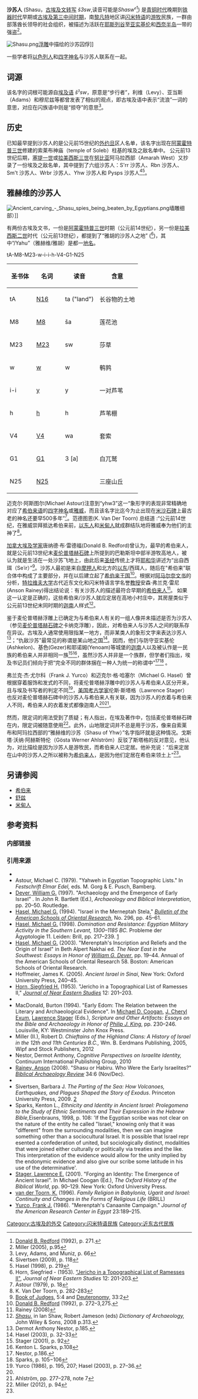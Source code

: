  {{short description|古代南黎凡特地区讲闪米特语的游牧民族}}
'''沙苏人''' (Shasu，[[古埃及文转写|古埃及文转写]] ''š3sw'',读音可能是''Shasw<sup><span
style="font-size:80%">e</span></sup>''<ref>[[Donald_B._Redford|Donald B. Redford]] (1992), p. 271.</ref>) 是[[青铜时代|青铜时代]]晚期到[[铁器时代|铁器时代]]早期或[[古埃及|古埃及]][[第三中间时期|第三中间时期]]，南[[黎凡特|黎凡特]]地区讲[[闪米特语族|闪米特语]]的[[游牧|游牧]]民族，一群由部落酋长领导的社会组织，被描述为活跃在[[耶斯列谷|耶斯列谷]]至[[亚实基伦|亚实基伦]]和[[西奈半岛|西奈半岛]]一带的强盗<ref>Miller (2005), p.95</ref>。

[[File:Shasu.png|thumb]][[浮雕|浮雕]]中描绘的沙苏囚俘]]

一些学者将[[以色列人|以色列人]]和[[四字神名|四字神名]]与沙苏人联系在一起。

==词源==
该名字的词根可能源自[[埃及语|埃及语]] ''š<sup><span style="font-size:80%">3</span></sup>sw''，原意是“步行者”，利维（Levy）、亚当斯（Adams）和穆尼兹等都曾发表了相似的观点，即古埃及语中表示“流浪”一词的意思，对应在闪族语中则是“掠夺”的意思<ref>Levy, Adams, and Muniz, p. 66</ref>。

==历史==
已知最早提到沙苏人的是公元前15世纪的[[外约旦|外约旦]]区人名单，该名字出现在[[阿蒙霍特普三世|阿蒙霍特普三世]]修建的索莱布神庙（temple of Soleb）柱基的埃及之敌名单中。
公元前13世纪后期，[[塞提一世|塞提一世]]或[[拉美西斯三世|拉美西斯三世]]在[[努比亚|努比亚]]阿马拉西部（Amarah West）又抄录了一份埃及之敌名单，其中提到了六组沙苏人：S'rr 沙苏人、Rbn 沙苏人、Sm't 沙苏人、Wrbr 沙苏人、Yhw 沙苏人和 Pysps 沙苏人<ref>Sivertsen (2009), p. 118</ref><ref>Hasel (1998), p. 219</ref>。

==雅赫维的沙苏人==
[[File:Ancient_carving_-_Shasu_spies_being_beaten_by_Egyptians.png|thumb]]墙雕细部）]]

有两份古埃及文书，一份是[[阿蒙霍特普三世|阿蒙霍特普三世]]时期（公元前14世纪），另一份是[[拉美西斯二世|拉美西斯二世]]时代（公元前13世纪），都提到了“雅胡的沙苏人之地” ({{transl|egy|t3 š3św yhw}}<ref>Horn, Siegfried - (1953). [https://www.jstor.org/stable/542702?seq=1#page_scan_tab_contents "Jericho in a Topographical List of Ramesses II"], ''Journal of Near Eastern Studies'' 12: 201-203.</ref>)，其中“{{transl|egy|yhw[3]}}/Yahu”（雅赫维/雅胡）是都一[[地名学|地名]]。

<hiero>tA-M8-M23-w-i-i-h-V4-G1-N25</hiero>
{| class="wikitable"
|-
!  圣书体 !!    名词    ||读音||含意
|-
|<hiero>tA</hiero> ||[[List_of_Egyptian_hieroglyphs#N|N16]] ||ta ("land")||长谷物的土地
|-
|<hiero>M8</hiero> ||[[List_of_Egyptian_hieroglyphs#M|M8]] ||ša||莲花池
|-
|<hiero>M23</hiero> ||[[List_of_Egyptian_hieroglyphs#M|M23]] ||sw||莎草 
|-
|<hiero>w</hiero> ||[[Egyptian_uniliteral_signs|w]] || w ||鹌鹑 
|-
|<hiero>i-i</hiero> ||[[Egyptian_uniliteral_signs|y]] || y ||一对芦苇 
|-
|<hiero>h</hiero> ||[[Egyptian_uniliteral_signs|h]] || h ||芦苇棚
|-
|<hiero>V4</hiero> ||[[List_of_Egyptian_hieroglyphs#V|V4]]|| wa ||套索
|-
|<hiero>G1</hiero> ||[[Egyptian_uniliteral_signs|G1]] || 3 [a] ||白兀鹫
|-
|<hiero>N25</hiero> ||[[Egyptian_uniliteral_signs|N25]] || ||三座山丘
|}
迈克尔·阿斯图尔(Michael Astour)注意到“yhw3”这一“象形字的表现非常精确地对应了[[希伯来语|希伯来语]]的[[四字神名|四字神名]]或[[雅威|雅威]]，而且该名字比迄今为止出现在[[米沙石碑|米沙石碑]]上最古老的神名还要早500多年”<ref>Astour (1979), p. 18</ref>。范德图恩(K. Van Der Toorn) 总结道 :“公元前14世纪，在雅威崇拜抵达希伯来前，[[以东|以东人]]和[[米甸|米甸人]]就成群结队地将雅威奉为他们的主神了<ref>K. Van Der Toorn, p. 282-283</ref>。

[[加拿大|加拿大]][[古埃及|埃及学家]]唐纳德·布·雷德福(Donald B. Redford)曾认为，最早的希伯来人，就是公元前13世纪末[[麦伦普塔赫石碑|麦伦普塔赫石碑]]上所提到的巴勒斯坦中部半游牧高地人，被认为就是生活在一处沙苏飞地上，由此后来[[圣经|圣经]]传统上才将[[耶和华|耶和华]]讲述为“出自西珥（Seʿir）”<ref>[[Book_of_Judges|Book of Judges]], 5:4 and [[Deuteronomy|Deuteronomy]], 33:2</ref>。沙苏人最初是来自[[摩押人|摩押人]]和北方的[[以东|以东]]/西珥人，随后在"希伯来"联合体中构成了主要部分，并在以后建立起了[[以色列王国_(前期)|希伯来王国]]<ref>[[Donald_B._Redford|Donald B. Redford]] (1992), p. 272–3,275.</ref>。根据对[[阿马尔奈文书|阿马尔奈文书]]的分析，[[特拉维夫大学|特拉维夫大学]]古代近东文化和闪米特语言学名誉[[教授|教授]]安森·弗兰克·雷尼(Anson Rainey)得出结论说：有关沙苏人的描述最符合早期的[[希伯来人|希伯来人]]<ref>Rainey (2008)</ref>。
如果这一认定是正确的，这些希伯来/沙苏人就应定居在高地小村庄中，其房屋类似于公元前13世纪末同时期的[[迦南|迦南]]人样式<ref>[https://books.google.com/books?id=8HKDtlPuM2oC&pg=PA313 ''Shasu,''] {{Wayback|url=https://books.google.com/books?id=8HKDtlPuM2oC&pg=PA313 |date=20211223020328 }} in Ian Shaw, Robert Jameson  (eds) ''Dictionary of Archaeology,'' John Wiley & Sons, 2008 p.313.</ref>。 

鉴于麦伦普塔赫浮雕上已确定为与希伯来人有关的一组人像并未描述是否为沙苏人（参见[[麦伦普塔赫石碑|麦伦普塔赫石碑]]之卡纳克浮雕），因此，对希伯来人与沙苏人之间的联系存在异议。古埃及人通常使用限指某一地方，而非某类人的象形文字来表达沙苏人<ref>Dermot Anthony Nestor, p.185.</ref>；“仇敌沙苏”最常见的称谓是某山地之国<ref>Hasel (2003), p. 32–33</ref>。因而，他们与防守亚实基伦(Ashkelon)、基色(Gezer)和耶诺姆(Yenoam)等城堡的[[迦南|迦南]]人以及被认作是一民族的希伯来人并非相同一族<ref name="#1">Stager (2001), p. 92</ref><ref>Kenton L. Sparks, p.108</ref>，虽然沙苏人并非是一个族群，但学者们指出，埃及书记员们倾向于把“完全不同的群体捆在一种人为统一的称谓中”<ref>Nestor, p.186.</ref><ref>Sparks, p. 105−106</ref> 。

弗兰克·杰·尤尔科（Frank J. Yurco）和迈克尔·格·哈塞尔（Michael G. Hasel）曾根据穿着服饰和发式的不同，将麦伦普塔赫浮雕中的沙苏人与希伯来人区分开来，且与埃及书写者的判定不同<ref>Yurco (1986), p. 195, 207; Hasel (2003), p. 27–36.</ref>，[[美国|美国]][[考古学|考古学家]]伦斯·斯塔格（Lawrence Stager）也反对麦伦普塔赫石碑中的沙苏人与希伯来人有关联，因为沙苏人的衣着与希伯来人不同，希伯来人的衣着发式都像迦南人<ref name="#1"/><ref name=Ahlström>Ahlström, pp. 277–278, note 7</ref>。

然而，限定词的用法受到了质疑；有人指出，在埃及著作中，包括麦伦普塔赫石碑在内，限定词被随意使用<ref>Miller (2012), p. 94</ref>。此外，山地限定词并不总是用于沙苏，像来自索莱布和阿玛拉西部的“雅赫维的沙苏（Shasu of Yhw）”名字指环就是这种情况。戈斯塔·沃纳·阿赫斯特伦（Gösta Werner Ahlström）反驳了斯塔格的反对意见，他认为，对比描绘是因为沙苏人是游牧民，而希伯来人已定居。他补充说：“后来定居在山中的沙苏人之所以被称为[[希伯来人|希伯来人]]，是因为他们定居在希伯来领土上”<ref name=Ahlström/>。

==另请参阅==
* [[希伯来|希伯来]]
* [[舒兹|舒兹]]
* [[米甸人|米甸人]]

==参考资料==
===内部链接===
{{reflist|2}}

===引用来源===

* {{cite book|author=Ahlström, Gösta Werner|title=The History of Ancient Palestine|url=https://books.google.com/books?id=5cSAlLBZKaAC&pg=PA277|year=1993|publisher=Fortress Press|isbn=978-0-8006-2770-6|access-date=2020-10-11|archive-date=2020-06-14|archive-url=https://web.archive.org/web/20200614124135/https://books.google.com/books?id=5cSAlLBZKaAC&pg=PA277|dead-url=no}}
* Astour, Michael C. (1979). "Yahweh in Egyptian Topographic Lists." In ''Festschrift Elmar Edel,'' eds. M. Gorg & E. Pusch, Bamberg.
* [[William_G._Dever|Dever, William G.]] (1997). "Archaeology and the Emergence of Early Israel" . In John R. Bartlett (Ed.), ''Archaeology and Biblical Interpretation'', pp. 20–50. Routledge.
* [[Michael_G._Hasel|Hasel, Michael G.]] (1994). "Israel in the Merneptah Stela," ''[[Bulletin_of_the_American_Schools_of_Oriental_Research|Bulletin of the American Schools of Oriental Research]]'', No. 296, pp. 45–61.
* [[Michael_G._Hasel|Hasel, Michael G.]] (1998). ''Domination and Resistance: Egyptian Military Activity in the Southern Levant, 1300–1185 BC.'' Probleme der Ägyptologie 11. Leiden: Brill, pp. 217–239. {{ISBN|90-04-10984-6}} [https://books.google.com/books?id=cwHL6yzrqLgC&printsec=frontcover&dq=Domination+and+resistance:+Egyptian+military+activity+in+the+southern+Levant&cd=1] {{Wayback|url=https://books.google.com/books?id=cwHL6yzrqLgC&printsec=frontcover&dq=Domination+and+resistance:+Egyptian+military+activity+in+the+southern+Levant&cd=1 |date=20140629204020 }}
* [[Michael_G._Hasel|Hasel, Michael G.]] (2003). "Merenptah's Inscription and Reliefs and the Origin of Israel" in Beth Alpert Nakhai ed. ''The Near East in the Southwest: Essays in Honor of [[William_G._Dever|William G. Dever]]'', pp. 19–44. Annual of the American Schools of Oriental Research 58. Boston: American Schools of Oriental Research. {{ISBN|0-89757-065-0}}
*Hoffmeier, James K. (2005). ''Ancient Israel in Sinai'', New York: Oxford University Press, 240–45.
* [[Siegfried_H._Horn|Horn, Siegfried H.]] (1953). "Jericho in a Topographical List of Ramesses II," ''[[Journal_of_Near_Eastern_Studies|Journal of Near Eastern Studies]]'' 12: 201–203.
* {{cite book|author1=Levy, Thomas E.|authorlink1=Thomas E. Levy|author2=Adams, Russell B.|author3=Muniz, Adolfo|editor1=[[Richard_Elliott_Friedman|Richard Elliott Friedman]]|editor2=William Henry Propp|article=Archaeology and the Shasu Nomads|title=Le-David Maskil: A Birthday Tribute for David Noel Freedman|url=https://books.google.com/books?id=1BLaE／v98ClkC&pg=PA66|date=January 2004|publisher=Eisenbrauns|isbn=978-1-57506-084-2|pages=66–}}
* MacDonald, Burton (1994). "Early Edom: The Relation between the Literary and Archaeological Evidence". In [[Michael_D._Coogan|Michael D. Coogan]], [[J._Cheryl_Exum|J. Cheryl Exum]], [[Lawrence_Stager|Lawrence Stager]] (Eds.), ''Scripture and Other Artifacts: Essays on the Bible and Archaeology in Honor of [[Philip_J._King|Philip J. King]]'', pp. 230–246. Louisville, KY: Westminster John Knox Press. {{ISBN|0-664-22364-8}}
* Miller (II.), Robert D. ''Chieftains of the Highland Clans: A History of Israel in the 12th and 11th Centuries B.C.,'' Wm. B. Eerdmans Publishing, 2005, Wipf and Stock Publishers, 2012
* Nestor, Dermot Anthony, ''Cognitive Perspectives on Israelite Identity,'' Continuum International Publishing Group, 2010
* [[Anson_Rainey|Rainey, Anson]] (2008). "Shasu or Habiru. Who Were the Early Israelites?" ''[[Biblical_Archaeology_Review|Biblical Archaeology Review]]'' 34:6 (Nov/Dec).
* {{cite book | first = Donald B. | last = Redford | title = Egypt, Canaan and Israel In Ancient Times | url = https://archive.org/details/egyptcanaanisrae00redf | url-access = registration | isbn = 0-691-00086-7 | year = 1992 | publisher = [[Princeton_University_Press|Princeton University Press]] | authorlink = Donald B. Redford | location = Princeton }}
* Sivertsen, Barbara J. ''The Parting of the Sea: How Volcanoes, Earthquakes, and Plagues Shaped the Story of Exodus''. Princeton University Press, 2009. {{ISBN|978-0-691-13770-4}} [https://books.google.co.uk/books?id=HBNWqXHC0MYC&pg=PA118&dq=%22Shasu+of+Seir%22&as_brr=3&ei=DV51SprxDJKOyAS4lZ3cAg&client=firefox-a#v=onepage&q=%22Shasu%20of%20Seir%22&f=false] {{Wayback|url=https://books.google.co.uk/books?id=HBNWqXHC0MYC&pg=PA118&dq=%22Shasu+of+Seir%22&as_brr=3&ei=DV51SprxDJKOyAS4lZ3cAg&client=firefox-a#v=onepage&q=%22Shasu%20of%20Seir%22&f=false |date=20201016222121 }}
* Sparks, Kenton L., ''Ethnicity and Identity in Ancient Israel: Prolegomena to the Study of Ethnic Sentiments and Their Expression in the Hebrew Bible, ''Eisenbrauns, 1998, p. 108: 'If the Egyptian scribe was not clear on the nature of the entity he called "Israel," knowing only that it was "different" from the surrounding modalities, then we can imagine something other than a sociocultural Israel. It is possible that Israel repr esented a confederation of united, but sociologically distinct, modalities that were joined either culturally or politically via treaties and the like. This interpretation of the evidence would allow for the unity implied by the endonymic evidence and also give our scribe some latitude in his use of the determinative'.
* [[Lawrence_Stager|Stager, Lawrence E.]] (2001). "Forging an Identity: The Emergence of Ancient Israel". In Michael Coogan (Ed.), ''The Oxford History of the Biblical World'', pp. 90–129. New York: Oxford University Press. {{ISBN|0-19-508707-0}}
* [[Karel_van_der_Toorn|van der Toorn, K.]] (1996). ''Family Religion in Babylonia, Ugarit and Israel: Continuity and Changes in the Forms of Religious Life'' (BRILL) 
* [[Frank_J._Yurco|Yurco, Frank J.]] (1986). "Merenptah's Canaanite Campaign." ''Journal of the American Research Center in Egypt'' 23:189–215.

[[Category:古埃及的外交|Category:古埃及的外交]]
[[Category:闪米特语民族|Category:闪米特语民族]]
[[Category:近东古代民族|Category:近东古代民族]]